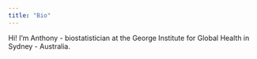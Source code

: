 ```yaml
---
title: "Bio"
---
```


Hi! I'm Anthony - biostatistician at the George Institute for Global Health in Sydney - Australia.